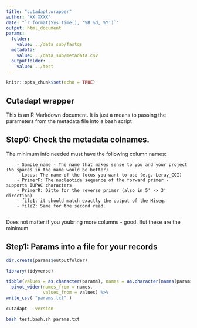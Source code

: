 ```yaml
---
title: "cutadapt.wrapper"
author: "XX XXXX"
date: "`r format(Sys.time(), '%B %d, %Y')`"
output: html_document
params:
  folder: 
    value: ../data_sub/fastqs
  metadata:
    value: ../data_sub/metadata.csv
  outputfolder:
    value: ../test
---
```


```r
knitr::opts_chunk$set(echo = TRUE)
```

## Cutadapt wrapper

This is an R Markdown document. It is just a means to passing the parameters from the metadata file into a bash script

## Step0: Check the metadata colnames.

The minimum info needed must have the following column names:

        - Sample_name - The name that makes sense to you and your project (No spaces in the name would be better)
        - Locus: The name of the locus you want to use (e.g. Leray_COI)
        - PrimerF: The nucleotide sequence of the forward primer - supports IUPAC characters 
        - PrimerR: Ditto for the reverse primer (also in 5' -> 3' direction)
        - file1: it should match exactly the output of the Miseq.
        - file2: Same for the second read.
        
Does not matter if you youbring more columns - good. But these are the minimum

## Step1: Params into a file for your records

```r
dir.create(params$outputfolder)

library(tidyverse)

tibble(values = as.character(params), names = as.character(names(params))) %>% 
  pivot_wider(names_from = names,
              values_from = values) %>% 
write_csv( "params.txt" )


```

```bash
cutadapt --version
```


```bash

bash test.bash.sh params.txt
```

